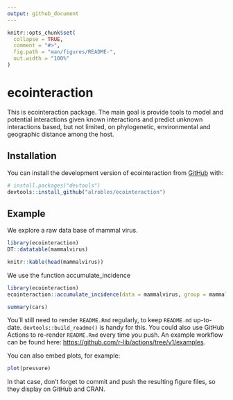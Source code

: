 ```yaml
---
output: github_document
---
```


<!-- README.md is generated from README.Rmd. Please edit that file -->

```r
knitr::opts_chunk$set(
  collapse = TRUE,
  comment = "#>",
  fig.path = "man/figures/README-",
  out.width = "100%"
)
```

# ecointeraction

<!-- badges: start -->
<!-- badges: end -->

This is ecointeraction package. The main goal is provide tools to model and
potential interactions given known interactions and predict unknown interactions
based, but not limited, on phylogenetic, environmental and geographic distance 
among the host.

## Installation

You can install the development version of ecointeraction from [GitHub](https://github.com/alrobles/ecointeraction) with:

``` r
# install.packages("devtools")
devtools::install_github("alrobles/ecointeraction")
```

## Example

We explore a raw data base of mammal virus.
    
```r
library(ecointeraction)
DT::datatable(mammalvirus)
```

```r
knitr::kable(head(mammalvirus))
```
We use the function accumulate_incidence

```r
library(ecointeraction)
ecointeraction::accumulate_incidence(data = mammalvirus, group = mammal_species, incidence = incidence)
```



```r
summary(cars)
```

You'll still need to render `README.Rmd` regularly, to keep `README.md` up-to-date. `devtools::build_readme()` is handy for this. You could also use GitHub Actions to re-render `README.Rmd` every time you push. An example workflow can be found here: <https://github.com/r-lib/actions/tree/v1/examples>.

You can also embed plots, for example:

```r
plot(pressure)
```

In that case, don't forget to commit and push the resulting figure files, so they display on GitHub and CRAN.
